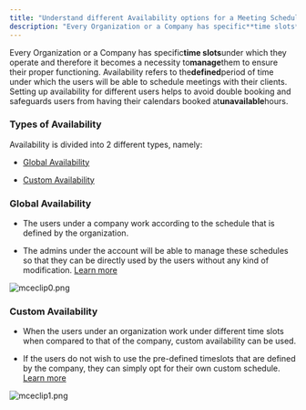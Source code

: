 ```yaml
---
title: "Understand different Availability options for a Meeting Scheduler"
description: "Every Organization or a Company has specific**time slots**under which they operate and therefore it becomes a necessity to**manage**them to ensure the..."
---
```


Every Organization or a Company has specific**time slots**under which they operate and therefore it becomes a necessity to**manage**them to ensure their proper functioning. Availability refers to the**defined**period of time under which the users will be able to schedule meetings with their clients. Setting up availability for different users helps to avoid double booking and safeguards users from having their calendars booked at**unavailable**hours.

### Types of Availability

Availability is divided into 2 different types, namely:

* [Global Availability](https://support.salesmate.io/hc/en-us/articles/4405391331981#h_01HXE0PDVJHEF5T3RM0F3Y62M0)

* [Custom Availability](https://support.salesmate.io/hc/en-us/articles/4405391331981#h_01HXE0PDVJF2YF3XPTWM3KWEWD)

### Global Availability

* The users under a company work according to the schedule that is defined by the organization.

* The admins under the account will be able to manage these schedules so that they can be directly used by the users without any kind of modification. [Learn more](https://support.salesmate.io/hc/en-us/articles/4405397144845)

![mceclip0.png](./images/mceclip0-3.png)

### Custom Availability

* When the users under an organization work under different time slots when compared to that of the company, custom availability can be used.

* If the users do not wish to use the pre-defined timeslots that are defined by the company, they can simply opt for their own custom schedule. [Learn more](https://support.salesmate.io/hc/en-us/articles/4405391317517)

![mceclip1.png](./images/mceclip1-3.png)
